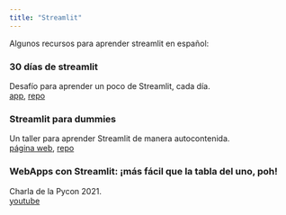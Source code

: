 ```yaml
---
title: "Streamlit"
---
```


Algunos recursos para aprender streamlit en español:

### 30 días de streamlit 
Desafío para aprender un poco de Streamlit, cada día.  
[app](https://30days-in-spanish.streamlit.app/), [repo](https://github.com/streamlit/30days-spanish?tab=readme-ov-file)

### Streamlit para dummies
Un taller para aprender Streamlit de manera autocontenida.    
[página web](https://sebastiandres.github.io/streamlit4dummies/), [repo](https://sebastiandres.github.io/streamlit4dummies/)

### WebApps con Streamlit: ¡más fácil que la tabla del uno, poh!
Charla de la Pycon 2021.   
[youtube](https://www.youtube.com/watch?v=cZSzK2uIqjY)

